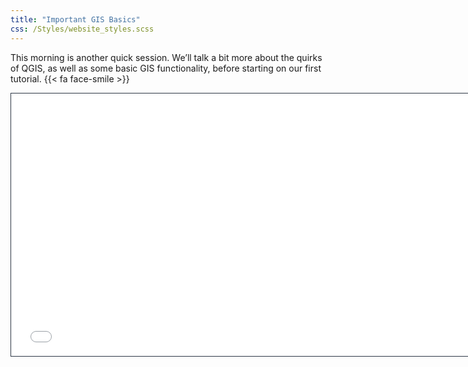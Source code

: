 ```yaml
---
title: "Important GIS Basics"
css: /Styles/website_styles.scss
---
```


This morning is another quick session. We'll talk a bit more about the quirks of QGIS, as well as some basic GIS functionality, before starting on our first tutorial. {{< fa face-smile >}}

<iframe class="slide-deck" src="/Lectures/GIS_basics_lecture.html" height="420" width="750" style="border: 1px solid #2e3846;">

</iframe>
